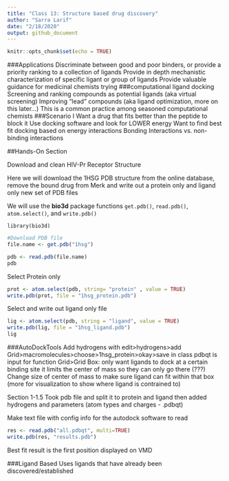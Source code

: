```yaml
---
title: "Class 13: Structure based drug discovery"
author: "Sarra Larif"
date: "2/18/2020"
output: github_document
---
```


```r
knitr::opts_chunk$set(echo = TRUE)
```

###Applications
Discriminate between good and poor binders, or provide a priority ranking to a collection of ligands
Provide in depth mechanistic characterization of specific ligant or group of ligands
Provide valuable guidance for medicinal chemists trying 
###computational ligand docking
Screening and ranking compounds as potential ligands (aka virtual screening)
Improving "lead" compounds (aka ligand optimization, more on this later...)
  This is a common practice among seasoned computational chemists
###Scenario I
Want a drug that fits better than the peptide to block it 
Use docking software and look for LOWER energy 
Want to find best fit docking based on energy interactions
Bonding Interactions vs. non-binding interactions 

##Hands-On Section

Download and clean HIV-Pr Receptor Structure

Here we will download the 1HSG PDB structure from the online database, remove the bound drug from Merk and write out a protein only and ligand only new set of PDB files

We will use the **bio3d** package functions `get.pdb()`, `read.pdb()`, `atom.select()`, and `write.pdb()`

`library(bio3d)`
```r
#Download PDB file
file.name <- get.pdb("1hsg")

pdb <- read.pdb(file.name)
pdb
```

Select Protein only
```r
prot <- atom.select(pdb, string= "protein" , value = TRUE)
write.pdb(prot, file = "1hsg_protein.pdb")
```

Select and write out ligand only file
```r
lig <- atom.select(pdb, string = "ligand", value = TRUE)
write.pdb(lig, file = "1hsg_ligand.pdb")
lig
```

###AutoDockTools
Add hydrogens with edit>hydrogens>add
Grid>macromolecules>choose>1hsg_protein>okay>save in class 
pdbqt is input for function
Grid>Grid Box: only want ligands to dock at a certain binding site it limits the center of mass so they can only go there (???)
Change size of center of mass to make sure ligand can fit within that box (more for visualization to show where ligand is contrained to)

Section 1-1.5
Took pdb file and split it to protein and ligand then added hydrogens and parameters (atom types and charges - .pdbqt)

Make text file with config info for the autodock software to read

```r
res <- read.pdb("all.pdbqt", multi=TRUE)
write.pdb(res, "results.pdb")
```

Best fit result is the first position displayed on VMD

###Ligand Based
Uses ligands that have already been discovered/established
